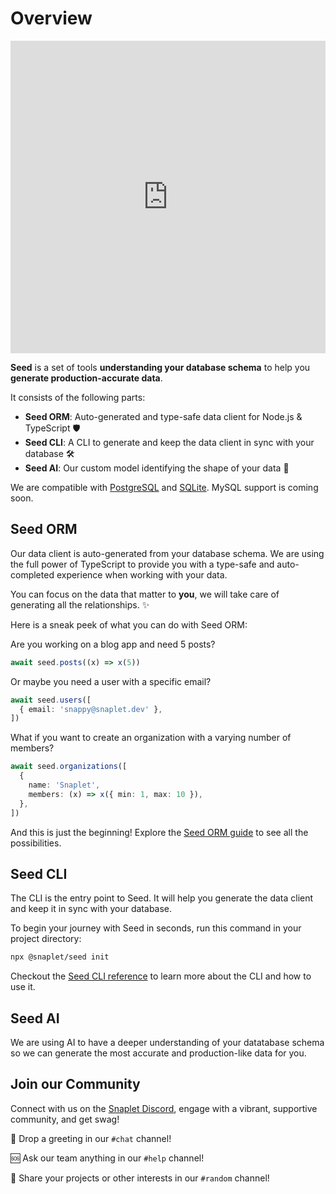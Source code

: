 
# Overview

<iframe style={{ margin: "30px 0" }} width="100%" height="500" src="https://www.youtube.com/embed/-MfItFmmeqU?si=Yzg41rK4Spoy7FHa" title="YouTube video player" frameBorder="0" allow="accelerometer; autoplay; clipboard-write; encrypted-media; gyroscope; picture-in-picture; web-share" allowFullScreen></iframe>

**Seed** is a set of tools **understanding your database schema** to help you **generate production-accurate data**.

It consists of the following parts:

- **Seed ORM**: Auto-generated and type-safe data client for Node.js & TypeScript 🛡️
- **Seed CLI**: A CLI to generate and keep the data client in sync with your database 🛠️
- **Seed AI**: Our custom model identifying the shape of your data 🤖

We are compatible with [PostgreSQL](../reference/adapters#postgresql) and [SQLite](../reference/adapters#sqlite). MySQL support is coming soon.

## Seed ORM

Our data client is auto-generated from your database schema.
We are using the full power of TypeScript to provide you with a type-safe and auto-completed experience when working with your data.

You can focus on the data that matter to **you**, we will take care of generating all the relationships. ✨

Here is a sneak peek of what you can do with Seed ORM:

Are you working on a blog app and need 5 posts?
```ts
await seed.posts((x) => x(5))
```

Or maybe you need a user with a specific email?
```ts
await seed.users([
  { email: 'snappy@snaplet.dev' },
])
```

What if you want to create an organization with a varying number of members?
```ts
await seed.organizations([
  {
    name: 'Snaplet',
    members: (x) => x({ min: 1, max: 10 }),
  },
])
```

And this is just the beginning! Explore the [Seed ORM guide]() to see all the possibilities.

## Seed CLI

The CLI is the entry point to Seed. It will help you generate the data client and keep it in sync with your database.

To begin your journey with Seed in seconds, run this command in your project directory:
```bash >_&nbsp;terminal
npx @snaplet/seed init
```

Checkout the [Seed CLI reference]() to learn more about the CLI and how to use it.

## Seed AI

We are using AI to have a deeper understanding of your datatabase schema so we can generate the most accurate and production-like data for you.


## Join our Community

Connect with us on the [Snaplet Discord](https://app.snaplet.dev/chat), engage with a vibrant, supportive community, and get swag!

💬 Drop a greeting in our `#chat` channel!

🆘 Ask our team anything in our `#help` channel!

🤪 Share your projects or other interests in our `#random` channel!
